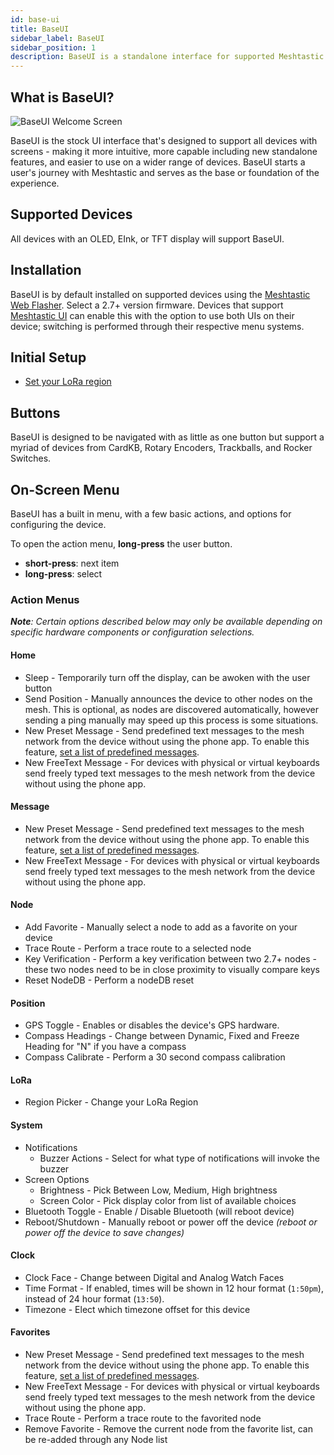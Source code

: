 ```yaml
---
id: base-ui
title: BaseUI
sidebar_label: BaseUI
sidebar_position: 1
description: BaseUI is a standalone interface for supported Meshtastic devices, enabling direct interaction without requiring a phone for common functions. It runs alongside the firmware, providing messaging and configuration options.
---
```


## What is BaseUI?

<img src="images/baseui - 01 welcome.jpg" alt="BaseUI Welcome Screen" />

BaseUI is the stock UI interface that's designed to support all devices with screens - making it more intuitive, more capable including new standalone features, and easier to use on a wider range of devices. BaseUI starts a user's journey with Meshtastic and serves as the base or foundation of the experience.

## Supported Devices

All devices with an OLED, EInk, or TFT display will support BaseUI.

## Installation

BaseUI is by default installed on supported devices using the [Meshtastic Web Flasher](https://flasher.meshtastic.org). Select a 2.7+ version firmware. Devices that support [Meshtastic UI](../meshtasticui/) can enable this with the option to use both UIs on their device; switching is performed through their respective menu systems.

## Initial Setup

- [Set your LoRa region](/docs/configuration/region-by-country/)

## Buttons

BaseUI is designed to be navigated with as little as one button but support a myriad of devices from CardKB, Rotary Encoders, Trackballs, and Rocker Switches.

## On-Screen Menu

BaseUI has a built in menu, with a few basic actions, and options for configuring the device.

To open the action menu, **long-press** the user button.

- **short-press**: next item
- **long-press**: select

### Action Menus

_**Note**: Certain options described below may only be available depending on specific hardware components or configuration selections._

#### Home
- Sleep - Temporarily turn off the display, can be awoken with the user button
- Send Position - Manually announces the device to other nodes on the mesh. This is optional, as nodes are discovered automatically, however sending a ping manually may speed up this process is some situations.
- New Preset Message - Send predefined text messages to the mesh network from the device without using the phone app. To enable this feature, [set a list of predefined messages](/docs/configuration/module/canned-message/#messages).
- New FreeText Message - For devices with physical or virtual keyboards send freely typed text messages to the mesh network from the device without using the phone app.

#### Message
- New Preset Message - Send predefined text messages to the mesh network from the device without using the phone app. To enable this feature, [set a list of predefined messages](/docs/configuration/module/canned-message/#messages).
- New FreeText Message - For devices with physical or virtual keyboards send freely typed text messages to the mesh network from the device without using the phone app.

#### Node
- Add Favorite - Manually select a node to add as a favorite on your device
- Trace Route - Perform a trace route to a selected node
- Key Verification - Perform a key verification between two 2.7+ nodes - these two nodes need to be in close proximity to visually compare keys
- Reset NodeDB - Perform a nodeDB reset

#### Position
- GPS Toggle - Enables or disables the device's GPS hardware.
- Compass Headings - Change between Dynamic, Fixed and Freeze Heading for "N" if you have a compass
- Compass Calibrate - Perform a 30 second compass calibration

#### LoRa
- Region Picker - Change your LoRa Region

#### System
- Notifications
	- Buzzer Actions - Select for what type of notifications will invoke the buzzer
- Screen Options
	- Brightness - Pick Between Low, Medium, High brightness
	- Screen Color - Pick display color from list of available choices
- Bluetooth Toggle - Enable / Disable Bluetooth (will reboot device)
- Reboot/Shutdown - Manually reboot or power off the device _(reboot or power off the device to save changes)_

#### Clock
- Clock Face - Change between Digital and Analog Watch Faces
- Time Format - If enabled, times will be shown in 12 hour format (`1:50pm`), instead of 24 hour format (`13:50`).
- Timezone - Elect which timezone offset for this device

#### Favorites
- New Preset Message - Send predefined text messages to the mesh network from the device without using the phone app. To enable this feature, [set a list of predefined messages](/docs/configuration/module/canned-message/#messages).
- New FreeText Message - For devices with physical or virtual keyboards send freely typed text messages to the mesh network from the device without using the phone app.
- Trace Route - Perform a trace route to the favorited node
- Remove Favorite - Remove the current node from the favorite list, can be re-added through any Node list
